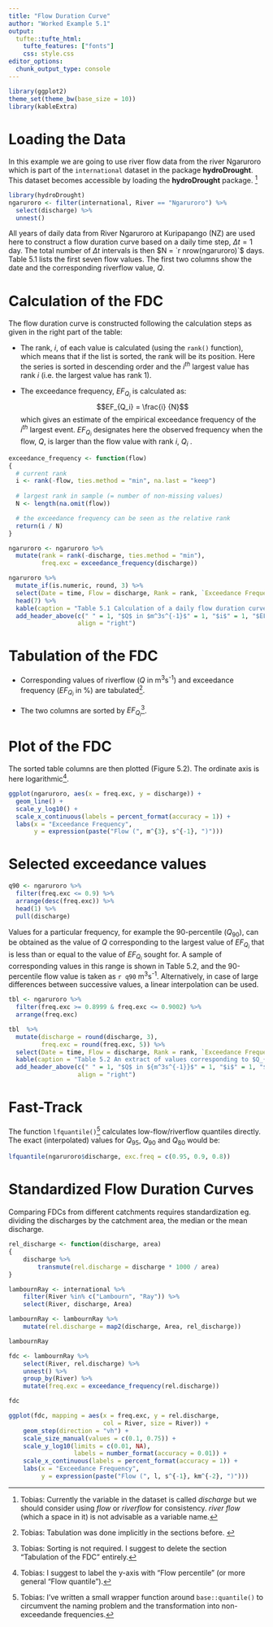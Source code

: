 ```yaml
---
title: "Flow Duration Curve"
author: "Worked Example 5.1"
output: 
  tufte::tufte_html:
    tufte_features: ["fonts"]
    css: style.css
editor_options: 
  chunk_output_type: console
---
```


```r
library(ggplot2)
theme_set(theme_bw(base_size = 10))
library(kableExtra)
```


# Loading the Data

In this example we are going to use river flow data from the river Ngaruroro which is part of the `international` dataset in the package **hydroDrought**. This dataset becomes accessible by loading the **hydroDrought** package. ^[Tobias: Currently the variable in the dataset is called *discharge* but we should consider using *flow* or *riverflow* for consistency. *river flow* (which a space in it) is not advisable as a variable name.]

```r
library(hydroDrought)
ngaruroro <- filter(international, River == "Ngaruroro") %>%
  select(discharge) %>%
  unnest() 
```

All years of daily data from River Ngaruroro at Kuripapango (NZ) are used here to construct a flow duration curve based on a daily time step, $\Delta t = 1$ day. The total number of $\Delta t$ intervals is then $N = `r nrow(ngaruroro)`$ days. Table 5.1 lists the first seven flow values. The first two columns show the date and the corresponding riverflow value, $Q$.




# Calculation of the FDC

The flow duration curve is constructed following the calculation steps as given in the right part of the table:

- The rank, $i$, of each value is calculated (using the `rank()` function), which means that if the list is sorted, the rank will be its position. Here the series is sorted in descending order and the $i^{th}$ largest value has rank $i$ (i.e. the largest value has rank 1).

- The exceedance frequency, $EF_{Q_i}$ is calculated as: 
$$EF_{Q_i}  = \frac{i} {N}$$ 
which gives an estimate of the empirical exceedance frequency of the $i^{th}$ largest event. $EF_{Q_i}$ designates here the observed frequency when the flow, $Q$, is larger than the flow value with rank $i$, $Q_i$ .

```r
exceedance_frequency <- function(flow)
{
  # current rank
  i <- rank(-flow, ties.method = "min", na.last = "keep") 
  
  # largest rank in sample (= number of non-missing values)
  N <- length(na.omit(flow))

  # the exceedance frequency can be seen as the relative rank
  return(i / N)
}

ngaruroro <- ngaruroro %>%
  mutate(rank = rank(-discharge, ties.method = "min"), 
         freq.exc = exceedance_frequency(discharge)) 
```


```r
ngaruroro %>%
  mutate_if(is.numeric, round, 3) %>%
  select(Date = time, Flow = discharge, Rank = rank, `Exceedance Frequency` = freq.exc) %>%
  head(7) %>%
  kable(caption = "Table 5.1 Calculation of a daily flow duration curve for River Ngaruroro at Kuripapango, NZ") %>%
  add_header_above(c(" " = 1, "$Q$ in $m^3s^{-1}$" = 1, "$i$" = 1, "$EF_Q$" = 1), 
                   align = "right")
```




# Tabulation of the FDC

- Corresponding values of riverflow ($Q$ in m<sup>3</sup>s<sup>-1</sup>) and exceedance frequency ($EF_{Q_i}$ in %) are tabulated^[Tobias: Tabulation was done implicitly in the sections before. ].

- The two columns are sorted by $EF_{Q_i}$^[Tobias: Sorting is not required. I suggest to delete the section "Tabulation of the FDC" entirely.].

# Plot of the FDC
The sorted table columns are then plotted (Figure 5.2). The ordinate axis is here logarithmic^[Tobias: I suggest to label the y-axis with "Flow percentile" (or more general "Flow quantile").]. 

```r
ggplot(ngaruroro, aes(x = freq.exc, y = discharge)) +
  geom_line() +
  scale_y_log10() +
  scale_x_continuous(labels = percent_format(accuracy = 1)) +
  labs(x = "Exceedance Frequency",
       y = expression(paste("Flow (", m^{3}, s^{-1}, ")")))
```



# Selected exceedance values

```r
q90 <- ngaruroro %>%
  filter(freq.exc <= 0.9) %>%
  arrange(desc(freq.exc)) %>%
  head(1) %>%
  pull(discharge)
```

Values for a particular frequency, for example the 90-percentile ($Q_{90}$), can be obtained as the value of $Q$ corresponding to the largest value of $EF_{Q_i}$ that is less than or equal to the value of $EF_{Q_i}$ sought for. A sample of corresponding values in this range is shown in Table 5.2, and the 90-percentile flow value is taken as `r q90`<i>&nbsp;</i>m<sup>3</sup>s<sup>-1</sup>. Alternatively, in case of large differences between successive values, a linear interpolation can be used. 

```r
tbl <- ngaruroro %>%
  filter(freq.exc >= 0.8999 & freq.exc <= 0.9002) %>%
  arrange(freq.exc)
```


```r
tbl  %>%
  mutate(discharge = round(discharge, 3), 
         freq.exc = round(freq.exc, 5)) %>%
  select(Date = time, Flow = discharge, Rank = rank, `Exceedance Frequency` = freq.exc) %>%
  kable(caption = "Table 5.2 An extract of values corresponding to $Q_{90}$.") %>%
  add_header_above(c(" " = 1, "$Q$ in ${m^3s^{-1}}$" = 1, "$i$" = 1, "$EF_Q$" = 1), 
                   align = "right")
```

# Fast-Track

The function `lfquantile()`^[Tobias: I've written a small wrapper function around `base::quantile()` to circumvent the naming problem and the transformation into non-exceedande frequencies.] calculates low-flow/riverflow quantiles directly. The exact (interpolated) values for $Q_{95}$, $Q_{90}$ and $Q_{80}$ would be: 

```r
lfquantile(ngaruroro$discharge, exc.freq = c(0.95, 0.9, 0.8))
```


# Standardized Flow Duration Curves

Comparing FDCs from different catchments requires standardization eg. dividing the discharges by the catchment area, the median or the mean discharge. 
```r
rel_discharge <- function(discharge, area)
{
    discharge %>%
        transmute(rel.discharge = discharge * 1000 / area)
}

lambournRay <- international %>%
    filter(River %in% c("Lambourn", "Ray")) %>%
    select(River, discharge, Area)

lambournRay <- lambournRay %>%
    mutate(rel.discharge = map2(discharge, Area, rel_discharge)) 

lambournRay

fdc <- lambournRay %>%
    select(River, rel.discharge) %>%
    unnest() %>%
    group_by(River) %>%
    mutate(freq.exc = exceedance_frequency(rel.discharge))

fdc

ggplot(fdc, mapping = aes(x = freq.exc, y = rel.discharge, 
                          col = River, size = River)) +
    geom_step(direction = "vh") +
    scale_size_manual(values = c(0.1, 0.75)) +
    scale_y_log10(limits = c(0.01, NA), 
                  labels = number_format(accuracy = 0.01)) +
    scale_x_continuous(labels = percent_format(accuracy = 1)) +
    labs(x = "Exceedance Frequency",
         y = expression(paste("Flow (", l, s^{-1}, km^{-2}, ")"))) 
```

